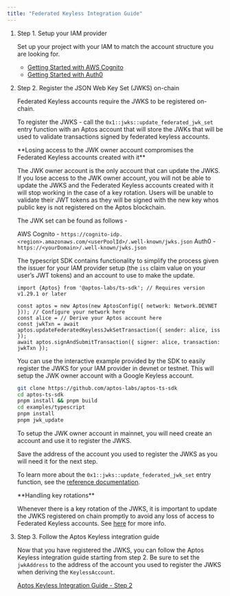 ```yaml
---
title: "Federated Keyless Integration Guide"
---
```









<Steps>

1. Step 1. Setup your IAM provider

   Set up your project with your IAM to match the account structure you are looking for.

   - [Getting Started with AWS Cognito](https://aws.amazon.com/cognito/getting-started/)
   - [Getting Started with Auth0](https://auth0.com/docs/get-started)

2. Step 2. Register the JSON Web Key Set (JWKS) on-chain

   Federated Keyless accounts require the JWKS to be registered on-chain.

   To register the JWKS - call the `0x1::jwks::update_federated_jwk_set` entry function with an Aptos account that will store the JWKs that will be used to validate transactions signed by federated keyless accounts.

   <Aside type="caution">
     **Losing access to the JWK owner account compromises the Federated Keyless accounts created with it**

     The JWK owner account is the only account that can update the JWKS.  If you lose access to the JWK owner account, you will not be able to update the JWKS and the Federated Keyless accounts created with it will stop working in the case of a key rotation.  Users will be unable to validate their JWT tokens as they will be signed with the new key whos public key is not registered on the Aptos blockchain.
   </Aside>

   The JWK set can be found as follows -

   AWS Cognito - `https://cognito-idp.<region>.amazonaws.com/<userPoolId>/.well-known/jwks.json`
   Auth0 - `https://<yourDomain>/.well-known/jwks.json`

   The typescript SDK contains functionality to simplify the process given the issuer for your IAM provider setup (the `iss` claim value on your user’s JWT tokens) and an account to use to make the update.

   ```tsx
   import {Aptos} from '@aptos-labs/ts-sdk'; // Requires version v1.29.1 or later

   const aptos = new Aptos(new AptosConfig({ network: Network.DEVNET })); // Configure your network here
   const alice = // Derive your Aptos account here
   const jwkTxn = await aptos.updateFederatedKeylessJwkSetTransaction({ sender: alice, iss });
   await aptos.signAndSubmitTransaction({ signer: alice, transaction: jwkTxn });
   ```

   You can use the interactive example provided by the SDK to easily register the JWKS for your IAM provider in devnet or testnet.  This will setup the JWK owner account with a Google Keyless account.

   ```bash
   git clone https://github.com/aptos-labs/aptos-ts-sdk
   cd aptos-ts-sdk
   pnpm install && pnpm build
   cd examples/typescript
   pnpm install
   pnpm jwk_update
   ```

   To setup the JWK owner account in mainnet, you will need create an account and use it to register the JWKS.

   Save the address of the account you used to register the JWKS as you will need it for the next step.

   To learn more about the `0x1::jwks::update_federated_jwk_set` entry function, see the [reference documentation](https://aptos.dev/en/build/smart-contracts/move-reference?page=aptos-framework%2Fdoc%2Fjwks.md#0x1_jwks_update_federated_jwk_set).

   <Aside type="caution">
     **Handling key rotations**

     Whenever there is a key rotation of the JWKS, it is important to update the JWKS registered on chain promptly to avoid any loss of access to Federated Keyless accounts.  See [here](/build/guides/aptos-keyless/federated-keyless/key-considerations) for more info.
   </Aside>

3. Step 3. Follow the Aptos Keyless integration guide

   Now that you have registered the JWKS, you can follow the Aptos Keyless integration guide starting from step 2.  Be sure to set the `jwkAddress` to the address of the account you used to register the JWKS when deriving the `KeylessAccount`.

   [Aptos Keyless Integration Guide - Step 2](/build/guides/aptos-keyless/integration-guide.mdx#step-2-install-the-aptos-typescript-sdk)

</Steps>
